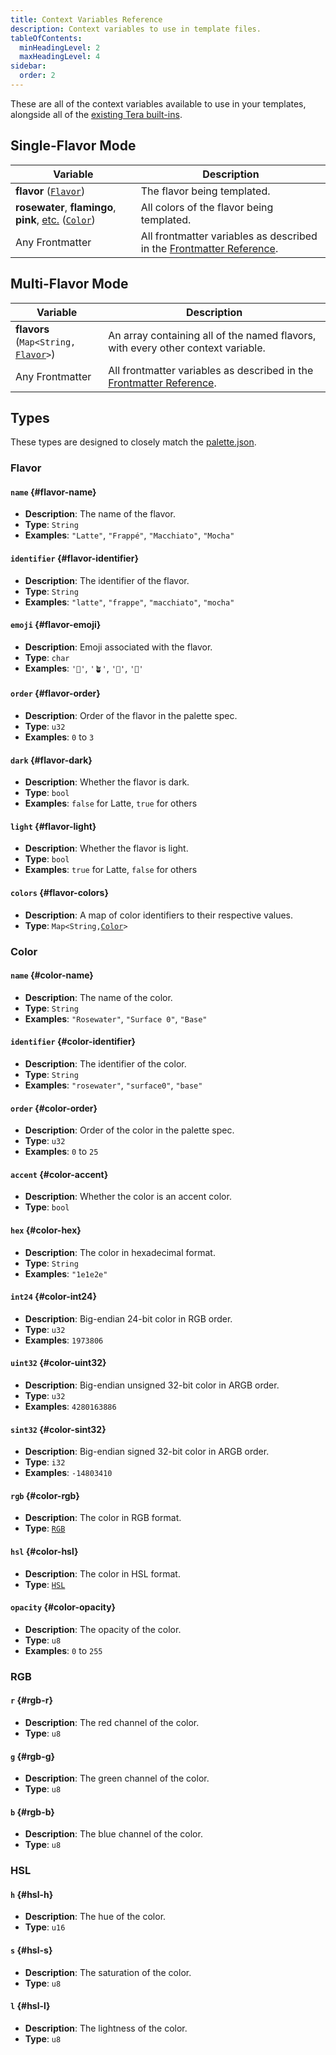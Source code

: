 ```yaml
---
title: Context Variables Reference
description: Context variables to use in template files.
tableOfContents:
  minHeadingLevel: 2
  maxHeadingLevel: 4
sidebar:
  order: 2
---
```


These are all of the context variables available to use in your templates,
alongside all of the [existing Tera built-ins](https://keats.github.io/tera/docs/).

## Single-Flavor Mode

| Variable                                                                                          | Description                                                                                    |
| ------------------------------------------------------------------------------------------------- | ---------------------------------------------------------------------------------------------- |
| **flavor** ([`Flavor`](#flavor))                                                                  | The flavor being templated.                                                                    |
| **rosewater**, **flamingo**, **pink**, [etc.](https://catppuccin.com/palette) ([`Color`](#color)) | All colors of the flavor being templated.                                                      |
| Any Frontmatter                                                                                   | All frontmatter variables as described in the [Frontmatter Reference](/reference/frontmatter). |

## Multi-Flavor Mode

| Variable                                                 | Description                                                                                    |
| -------------------------------------------------------- | ---------------------------------------------------------------------------------------------- |
| **flavors** <br/> (`Map<String, `[`Flavor`](#flavor)`>`) | An array containing all of the named flavors, with every other context variable.               |
| Any Frontmatter                                          | All frontmatter variables as described in the [Frontmatter Reference](/reference/frontmatter). |

## Types

These types are designed to closely match the
[palette.json](https://github.com/catppuccin/palette/blob/main/palette.json).

### Flavor

#### `name` {#flavor-name}

- **Description**: The name of the flavor.
- **Type**: `String`
- **Examples**: `"Latte"`, `"Frappé"`, `"Macchiato"`, `"Mocha"`

#### `identifier` {#flavor-identifier}

- **Description**: The identifier of the flavor.
- **Type**: `String`
- **Examples**: `"latte"`, `"frappe"`, `"macchiato"`, `"mocha"`

#### `emoji` {#flavor-emoji}

- **Description**: Emoji associated with the flavor.
- **Type**: `char`
- **Examples**: `'🌻'`, `'🪴'`, `'🌺'`, `'🌿'`

#### `order` {#flavor-order}

- **Description**: Order of the flavor in the palette spec.
- **Type**: `u32`
- **Examples**: `0` to `3`

#### `dark` {#flavor-dark}

- **Description**: Whether the flavor is dark.
- **Type**: `bool`
- **Examples**: `false` for Latte, `true` for others

#### `light` {#flavor-light}

- **Description**: Whether the flavor is light.
- **Type**: `bool`
- **Examples**: `true` for Latte, `false` for others

#### `colors` {#flavor-colors}

- **Description**: A map of color identifiers to their respective values.
- **Type**: `Map<String,`[`Color`](#color)`>`

### Color

#### `name` {#color-name}

- **Description**: The name of the color.
- **Type**: `String`
- **Examples**: `"Rosewater"`, `"Surface 0"`, `"Base"`

#### `identifier` {#color-identifier}

- **Description**: The identifier of the color.
- **Type**: `String`
- **Examples**: `"rosewater"`, `"surface0"`, `"base"`

#### `order` {#color-order}

- **Description**: Order of the color in the palette spec.
- **Type**: `u32`
- **Examples**: `0` to `25`

#### `accent` {#color-accent}

- **Description**: Whether the color is an accent color.
- **Type**: `bool`

#### `hex` {#color-hex}

- **Description**: The color in hexadecimal format.
- **Type**: `String`
- **Examples**: `"1e1e2e"`

#### `int24` {#color-int24}

- **Description**: Big-endian 24-bit color in RGB order.
- **Type**: `u32`
- **Examples**: `1973806`

#### `uint32` {#color-uint32}

- **Description**: Big-endian unsigned 32-bit color in ARGB order.
- **Type**: `u32`
- **Examples**: `4280163886`

#### `sint32` {#color-sint32}

- **Description**: Big-endian signed 32-bit color in ARGB order.
- **Type**: `i32`
- **Examples**: `-14803410`

#### `rgb` {#color-rgb}

- **Description**: The color in RGB format.
- **Type**: [`RGB`](#rgb)

#### `hsl` {#color-hsl}

- **Description**: The color in HSL format.
- **Type**: [`HSL`](#hsl)

#### `opacity` {#color-opacity}

- **Description**: The opacity of the color.
- **Type**: `u8`
- **Examples**: `0` to `255`

### RGB

#### `r` {#rgb-r}

- **Description**: The red channel of the color.
- **Type**: `u8`

#### `g` {#rgb-g}

- **Description**: The green channel of the color.
- **Type**: `u8`

#### `b` {#rgb-b}

- **Description**: The blue channel of the color.
- **Type**: `u8`

### HSL

#### `h` {#hsl-h}

- **Description**: The hue of the color.
- **Type**: `u16`

#### `s` {#hsl-s}

- **Description**: The saturation of the color.
- **Type**: `u8`

#### `l` {#hsl-l}

- **Description**: The lightness of the color.
- **Type**: `u8`
